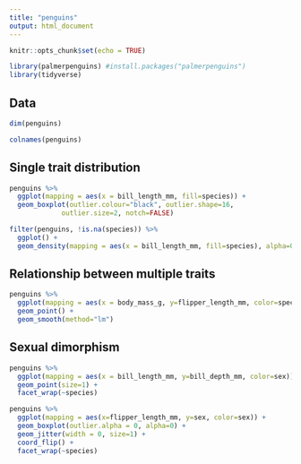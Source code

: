 ```yaml
---
title: "penguins"
output: html_document
---
```




```r
knitr::opts_chunk$set(echo = TRUE)
```


```r
library(palmerpenguins) #install.packages("palmerpenguins")
library(tidyverse)
```


## Data
```r
dim(penguins)
```
```r
colnames(penguins)
```
## Single trait distribution
```r
penguins %>%
  ggplot(mapping = aes(x = bill_length_mm, fill=species)) +
  geom_boxplot(outlier.colour="black", outlier.shape=16,
             outlier.size=2, notch=FALSE)
```



```r
filter(penguins, !is.na(species)) %>%
  ggplot() +
  geom_density(mapping = aes(x = bill_length_mm, fill=species), alpha=0.5)
```



## Relationship between multiple traits
```r
penguins %>%
  ggplot(mapping = aes(x = body_mass_g, y=flipper_length_mm, color=species)) +
  geom_point() +
  geom_smooth(method="lm")
```
  
## Sexual dimorphism
```r
penguins %>%
  ggplot(mapping = aes(x = bill_length_mm, y=bill_depth_mm, color=sex)) +
  geom_point(size=1) +
  facet_wrap(~species)
```

```r
penguins %>%
  ggplot(mapping = aes(x=flipper_length_mm, y=sex, color=sex)) +
  geom_boxplot(outlier.alpha = 0, alpha=0) +
  geom_jitter(width = 0, size=1) +
  coord_flip() +
  facet_wrap(~species)
```
